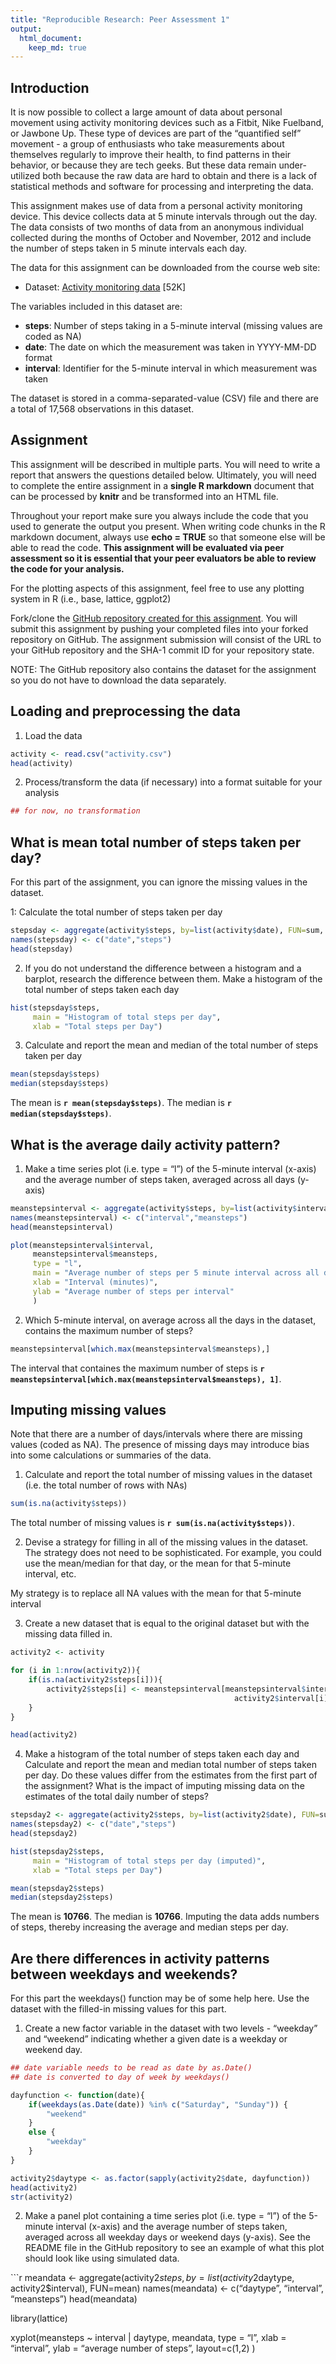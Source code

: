 ```yaml
---
title: "Reproducible Research: Peer Assessment 1"
output: 
  html_document:
    keep_md: true
---
```



## Introduction

It is now possible to collect a large amount of data about personal movement using activity monitoring devices such as a Fitbit, Nike Fuelband, or Jawbone Up. These type of devices are part of the "quantified self" movement - a group of enthusiasts who take measurements about themselves regularly to improve their health, to find patterns in their behavior, or because they are tech geeks. But these data remain under-utilized both because the raw data are hard to obtain and there is a lack of statistical methods and software for processing and interpreting the data.

This assignment makes use of data from a personal activity monitoring device. This device collects data at 5 minute intervals through out the day. The data consists of two months of data from an anonymous individual collected during the months of October and November, 2012 and include the number of steps taken in 5 minute intervals each day.

The data for this assignment can be downloaded from the course web site:

* Dataset: [Activity monitoring data](https://d396qusza40orc.cloudfront.net/repdata%2Fdata%2Factivity.zip)
[52K]

The variables included in this dataset are:

* **steps**: Number of steps taking in a 5-minute interval (missing values are coded as NA)
* **date**: The date on which the measurement was taken in YYYY-MM-DD format
* **interval**: Identifier for the 5-minute interval in which measurement was taken

The dataset is stored in a comma-separated-value (CSV) file and there are a total of 17,568 observations in this dataset.

## Assignment

This assignment will be described in multiple parts. You will need to write a report that answers the questions detailed below. Ultimately, you will need to complete the entire assignment in a **single R markdown** document that can be processed by **knitr** and be transformed into an HTML file.

Throughout your report make sure you always include the code that you used to generate the output you present. When writing code chunks in the R markdown document, always use **echo = TRUE** so that someone else will be able to read the code. **This assignment will be evaluated via peer assessment so it is essential that your peer evaluators be able to review the code for your analysis.**

For the plotting aspects of this assignment, feel free to use any plotting system in R (i.e., base, lattice, ggplot2)

Fork/clone the [GitHub repository created for this assignment](http://github.com/rdpeng/RepData_PeerAssessment1). You will submit this assignment by pushing your completed files into your forked repository on GitHub. The assignment submission will consist of the URL to your GitHub repository and the SHA-1 commit ID for your repository state.

NOTE: The GitHub repository also contains the dataset for the assignment so you do not have to download the data separately.

## Loading and preprocessing the data

1. Load the data

```r
activity <- read.csv("activity.csv")
head(activity)
```

2. Process/transform the data (if necessary) into a format suitable for your analysis

```r
## for now, no transformation
```

## What is mean total number of steps taken per day?
For this part of the assignment, you can ignore the missing values in the dataset.

1: Calculate the total number of steps taken per day

```r
stepsday <- aggregate(activity$steps, by=list(activity$date), FUN=sum, na.rm=TRUE)
names(stepsday) <- c("date","steps")
head(stepsday)
```

2. If you do not understand the difference between a histogram and a barplot, research the difference between them. Make a histogram of the total number of steps taken each day

```r
hist(stepsday$steps,
     main = "Histogram of total steps per day",
     xlab = "Total steps per Day")
```

3. Calculate and report the mean and median of the total number of steps taken per day

```r
mean(stepsday$steps)
median(stepsday$steps)
```

The mean is **`r mean(stepsday$steps)`**. The median is **`r median(stepsday$steps)`**.

## What is the average daily activity pattern?

1. Make a time series plot (i.e. type = "l") of the 5-minute interval (x-axis) and the average number of steps taken, averaged across all days (y-axis)

```r
meanstepsinterval <- aggregate(activity$steps, by=list(activity$interval), FUN=mean, na.rm=TRUE)
names(meanstepsinterval) <- c("interval","meansteps")
head(meanstepsinterval)

plot(meanstepsinterval$interval,
     meanstepsinterval$meansteps,
     type = "l",
     main = "Average number of steps per 5 minute interval across all days",
     xlab = "Interval (minutes)",
     ylab = "Average number of steps per interval"
     )
```


2. Which 5-minute interval, on average across all the days in the dataset, contains the maximum number of steps?

```r
meanstepsinterval[which.max(meanstepsinterval$meansteps),]
```
The interval that containes the maximum number of steps is **`r meanstepsinterval[which.max(meanstepsinterval$meansteps), 1]`**.

## Imputing missing values

Note that there are a number of days/intervals where there are missing values (coded as NA). The presence of missing days may introduce bias into some calculations or summaries of the data.

1. Calculate and report the total number of missing values in the dataset (i.e. the total number of rows with NAs)

```r
sum(is.na(activity$steps))
```

The total number of missing values is **`r sum(is.na(activity$steps))`**.

2. Devise a strategy for filling in all of the missing values in the dataset. The strategy does not need to be sophisticated. For example, you could use the mean/median for that day, or the mean for that 5-minute interval, etc.

My strategy is to replace all NA values with the mean for that 5-minute interval

3. Create a new dataset that is equal to the original dataset but with the missing data filled in.

```r
activity2 <- activity

for (i in 1:nrow(activity2)){
    if(is.na(activity2$steps[i])){
        activity2$steps[i] <- meanstepsinterval[meanstepsinterval$interval ==
                                                  activity2$interval[i],2]
    }
}

head(activity2)
```

4. Make a histogram of the total number of steps taken each day and Calculate and report the mean and median total number of steps taken per day. Do these values differ from the estimates from the first part of the assignment? What is the impact of imputing missing data on the estimates of the total daily number of steps?

```r
stepsday2 <- aggregate(activity2$steps, by=list(activity2$date), FUN=sum, na.rm=TRUE)
names(stepsday2) <- c("date","steps")
head(stepsday2)

hist(stepsday2$steps,
     main = "Histogram of total steps per day (imputed)",
     xlab = "Total steps per Day")

mean(stepsday2$steps)
median(stepsday2$steps)
```

The mean is **10766**. The median is **10766**. Imputing the data adds numbers of steps, thereby increasing the average and median steps per day.

## Are there differences in activity patterns between weekdays and weekends?

For this part the weekdays() function may be of some help here. Use the dataset with the filled-in missing values for this part.

1. Create a new factor variable in the dataset with two levels - "weekday" and "weekend" indicating whether a given date is a weekday or weekend day.

```r
## date variable needs to be read as date by as.Date()
## date is converted to day of week by weekdays()

dayfunction <- function(date){
    if(weekdays(as.Date(date)) %in% c("Saturday", "Sunday")) {
        "weekend"
    }
    else {
        "weekday"
    }
}

activity2$daytype <- as.factor(sapply(activity2$date, dayfunction))
head(activity2)
str(activity2)

```

2. Make a panel plot containing a time series plot (i.e. type = "l") of the 5-minute interval (x-axis) and the average number of steps taken, averaged across all weekday days or weekend days (y-axis). See the README file in the GitHub repository to see an example of what this plot should look like using simulated data.

```r
meandata <- aggregate(activity2$steps, by=list(activity2$daytype, activity2$interval), FUN=mean)
names(meandata) <- c("daytype", "interval", "meansteps")
head(meandata)

library(lattice)

xyplot(meansteps ~ interval | daytype,
       meandata,
       type = "l",
       xlab = "interval",
       ylab = "average number of steps",
       layout=c(1,2)
       )


